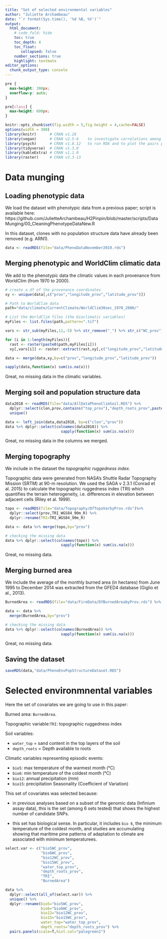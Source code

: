 ```yaml
---
title: "Set of selected environmental variables"
author: "Juliette Archambeau"
date: "`r format(Sys.time(), '%d %B, %Y')`"
output: 
  html_document:
    # code_fold: hide
    toc: true
    toc_depth: 4
    toc_float:
       collapsed: false
    number_sections: true
    highlight: textmate
editor_options: 
  chunk_output_type: console
---
```


<style>
pre {
  overflow-x: auto;
}
pre code {
  word-wrap: normal;
  white-space: pre;
}
</style>

<style type="text/css">
div.main-container {
  max-width: 2000px;
  margin-left: auto;
  margin-right: auto;
}
</style>


```css
pre {
  max-height: 300px;
  overflow-y: auto;
}

pre[class] {
  max-height: 600px;
}
```


```r
knitr::opts_chunk$set(fig.width = 5,fig.height = 4,cache=FALSE)
options(width = 300)
library(knitr)      # CRAN v1.26
library(vegan)      # CRAN v2.5-6    to investigate correlations among predictors
library(psych)      # CRAN v1.8.12   to run RDA and to plot the pairs panels
library(tidyverse)  # CRAN v1.3.0
library(kableExtra) # CRAN v1.1.0
library(raster)     # CRAN v3.3-13 
```

# Data munging

## Loading phenotypic data

We load the dataset with phenotypic data from a previous paper; script is available here: https://github.com/JulietteArchambeau/H2Pinpin/blob/master/scripts/DataMunging/00_CleaningPhenotypeDataNew.R

In this dataset, clones with no population structure data have already been removed (e.g. ARN1).

<!-- It was updated in November 2019 and before I used the dataset AllDataPhenoClimSoil.RDS with CLONAPIN data of 2018. Some really minor mistakes were corrected between the two versions. -->

```r
data <- readRDS(file="data/PhenoDataNovember2019.rds")
```

## Merging phenotypic and WorldClim climatic data

We add to the phenotypic data the climatic values in each provenance from WorldClim (from 1970 to 2000).

```r
# create a df of the provenance coordinates
xy <- unique(data[,c("prov","longitude_prov","latitude_prov")])

# Path to WorldClim data
path="data/climate/CurrentClimate/WorldClim30sec_1970_2000/"

# List the WorldClim files (the bioclimatic variables)
myFiles <- list.files(path,pattern=".tif")

vars <- str_sub(myFiles,11,-5) %>% str_remove("_") %>% str_c("WC_prov")

for (i in 1:length(myFiles)){
  rast <- raster(paste0(path,myFiles[i]))
  xy[,vars[i]] <- raster::extract(rast,xy[,c("longitude_prov","latitude_prov")])}

data <- merge(data,xy,by=c("prov","longitude_prov","latitude_prov"))

sapply(data,function(x) sum(is.na(x)))
```

Great, no missing data in the climatic variables.


## Merging soil and population structure data

```r
data2018 <- readRDS(file="data/AllDataPhenoClimSoil.RDS") %>% 
  dplyr::select(clon,prov,contains("top_prov"),"depth_roots_prov",paste0(rep("Q",6),1:6),max.Q) %>% 
  unique()

data <- left_join(data,data2018, by=c("clon","prov"))
data %>% dplyr::select(colnames(data2018)) %>% 
                         sapply(function(x) sum(is.na(x)))
```

Great, no missing data in the columns we merged.


## Merging topography

We include in the dataset the *topographic ruggedness index*.

Topographic data were generated from NASA's Shuttle Radar Topography Mission (SRTM) at 90-m resolution. We used the SAGA v 2.3.1 (Conrad et al. 2015) to calculate the topographic ruggedness index (TRI) which quantifies the terrain heterogeneity, i.e. differences in elevation between adjacent cells (Riley et al. 1999).

```r
topo <- readRDS(file="data/Topography/DfTopoVarbyProv.rds")%>% 
  dplyr::select(prov,TRI_WGS84_90m_R) %>% 
  dplyr::rename(TRI=TRI_WGS84_90m_R)

data <- data %>% merge(topo,by="prov")

# checking the missing data
data %>% dplyr::select(colnames(topo)) %>% 
                         sapply(function(x) sum(is.na(x)))
```

Great, no missing data.

## Merging burned area

We include the average of the monthly burned area (in hectares) from June 1995 to December 2014 was extracted from the GFED4 database (Giglio et al., 2013). 

```r
BurnedArea <- readRDS(file="data/FireData/DfBurnedAreabyProv.rds") %>% dplyr::select(BurnedArea,prov)

data <- data %>% 
  merge(BurnedArea,by="prov")

# checking the missing data
data %>% dplyr::select(colnames(BurnedArea)) %>% 
                         sapply(function(x) sum(is.na(x)))
```

Great, no missing data.

## Saving the dataset


```r
saveRDS(data,"data/PhenoEnvPopStructureDataset.RDS")
```


# Selected environmnental variables

Here the set of covariates we are going to use in this paper:

Burned area: `BurnedArea`.

Topographic variable:`TRI`: topographic ruggedness index

Soil variables:

  - `water_top` = sand content in the top layers of the soil
  - `depth_roots` = Depth available to roots

Climatic variables representing episodic events:

  - `bio5`: max temperature of the warmest month (°C)
  - `bio6`: min temperature of the coldest month (°C)
  - `bio12`: annual precipitation (mm)
  - `bio15`: precipitation Seasonality (Coefficient of Variation)


This set of covariates was selected because:

  - in previous analyses based on a subset of the genomic data (Infinium assay data), this is the set (among 6 sets tested) that shows the highest number of candidate SNPs. 
  
  - this set has biological sense. In particular, it includes `bio 6`, the minimum temperature of the coldest month, and studies are accumulating showing that maritime pine patterns of adaptation to climate are associated with minimum temperaturees. 
  
```r
select.var <- c("bio5WC_prov",
                "bio6WC_prov",
                "bio12WC_prov",
                "bio15WC_prov",
                "water_top_prov",
                "depth_roots_prov",
                "TRI",
                "BurnedArea")

data %>% 
  dplyr::select(all_of(select.var)) %>% 
  unique() %>% 
  dplyr::rename(bio5="bio5WC_prov",
                bio6="bio6WC_prov",
                bio12="bio12WC_prov",
                bio15="bio15WC_prov",
                water_top="water_top_prov",
                depth_roots="depth_roots_prov") %>% 
  pairs.panels(scale=T,hist.col="palegreen1")
```


